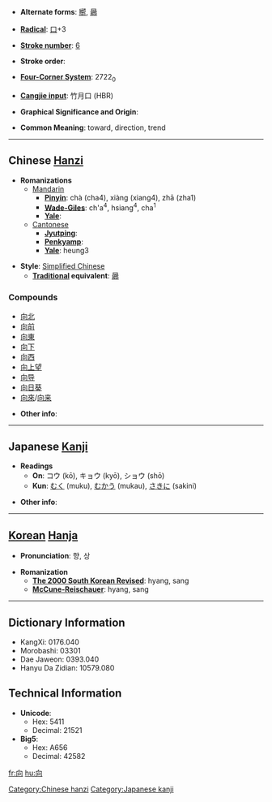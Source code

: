 * '''Alternate forms''': [[嚮]], [[曏]]

* '''[[Wiktionary:Chinese radical index| Radical]]''': [[Wiktionary:Chinese radical index 口|口]]+3

* '''[[Wiktionary:Chinese total strokes index|Stroke number]]''': [[Wiktionary:Chinese total strokes index 6|6]]

* '''Stroke order''': 

* '''[[Wiktionary:Chinese four corner index|Four-Corner System]]''': 2722<sub>0</sub>

* '''[[Wiktionary:Chinese Cangjie index|Cangjie input]]''': 竹月口 (HBR)

* '''Graphical Significance and Origin''': 

* '''Common Meaning''': toward, direction, trend

----

== Chinese [[Hanzi]] ==

* '''Romanizations'''
** [[Mandarin]]
*** '''[[Pinyin]]''': chà (cha4), xiàng (xiang4), zhā (zha1)
*** '''[[Wade-Giles]]''': ch'a<sup>4</sup>, hsiang<sup>4</sup>, cha<sup>1</sup>
*** '''[[Yale]]''': 
**[[Cantonese]]
***'''[[Jyutping]]''':
***'''[[Penkyamp]]''': 
***'''[[Yale]]''': heung3

* '''Style''': [[Simplified Chinese]] 
** '''[[Traditional Chinese|Traditional]] equivalent''': [[曏]]

===Compounds===
*[[向北]]
*[[向前]]
*[[向東]]
*[[向下]]
*[[向西]]
*[[向上望]]
*[[向导]]
*[[向日葵]]
*[[向來]]/[[向来]]

* '''Other info''': 

----

== Japanese [[Kanji]] ==

* '''Readings'''
** '''On''': コウ (kō), キョウ (kyō), ショウ (shō)
** '''Kun''': [[むく]] (muku), [[むかう]] (mukau), [[さきに]] (sakini)

* '''Other info''':  

----

== [[Korean]] [[Hanja]] ==

* '''Pronunciation''': 향, 상

* '''Romanization'''
** '''[[The 2000 South Korean Revised Romanization|The 2000 South Korean Revised]]''': hyang, sang
** '''[[McCune-Reischauer]]''': hyang, sang

----

== Dictionary Information ==

* KangXi: 0176.040
* Morobashi: 03301
* Dae Jaweon: 0393.040
* Hanyu Da Zidian: 10579.080

== Technical Information ==

* '''Unicode''':
** Hex: 5411
** Decimal: 21521
* '''Big5''':
** Hex: A656
** Decimal: 42582

[[Category:Chinese hanzi]]
[[Category:Japanese kanji]]

[[fr:向]]
[[hu:向]]